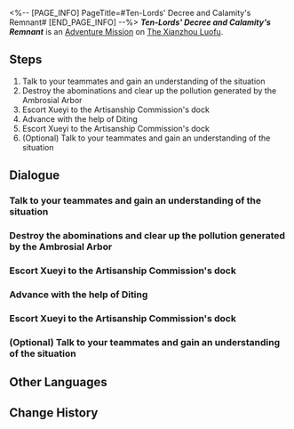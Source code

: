 <%-- [PAGE_INFO]
PageTitle=#Ten-Lords' Decree and Calamity's Remnant#
[END_PAGE_INFO] --%>
{{Stub|Dialogue.}}
{{Mission Infobox
|id            = 2020317
|title         = 
|image         = <!--Mission Ten-Lords' Decree and Calamity's Remnant.png-->
|type          = Adventure
|event_name    = 
|chapter       = 
|requirements  = 
|summary       = <!--official mission summary from Fate's Atlas-->
|characters    = Dan Heng; Diting; Luocha; Luocha and Dan Heng; Master Gongshu; Sushang; Trailblazer; Xueyi
|startLocation = [[The Xianzhou Luofu]] - [[<!--starting area-->]]
|world         = The Xianzhou Luofu
|area          = <!--starting area-->
|prev          = 
|next          = 
|rewards       = 
}}
'''''Ten-Lords' Decree and Calamity's Remnant''''' is an [[Adventure Mission]] on [[The Xianzhou Luofu]].

==Steps==
# Talk to your teammates and gain an understanding of the situation
# Destroy the abominations and clear up the pollution generated by the Ambrosial Arbor
# Escort Xueyi to the Artisanship Commission's dock
# Advance with the help of Diting
# Escort Xueyi to the Artisanship Commission's dock
# (Optional) Talk to your teammates and gain an understanding of the situation

<!--
==Gameplay Notes==

--><!--
==Trial Character==

-->
==Dialogue==
{{Stub Dialogue}}
===Talk to your teammates and gain an understanding of the situation===
{{Mission Description|type=adventure|location=<!--to be added-->|With starskiff navigation, an error of mere millidegrees can result in misnavigation by lightyears. Thanks to Sushang's guidance and protection, Luocha and you arrived at the plagued Artisanship Commission due to the rebirth of Ambrosial Arbor and saved the young judge, Xueyi.<br />Xueyi requested you to escort her away from the place. Talk to your friends and see what they plan to do.}}
{{Dialogue Start}}
:{{tx}}
{{Dialogue End}}

===Destroy the abominations and clear up the pollution generated by the Ambrosial Arbor===
{{Mission Description|type=adventure|location=<!--to be added-->|update|The Judge of the Ten-Lords Commission requested you to escort her to the Starskiff Jetty, with overgrown Ambrosial Arbor Vines and uncontrolled mara-struck individuals and abominations along the way... It is nearly impossible for the journey there to be smooth sailing.}}
{{Dialogue Start}}
:{{tx}}
{{Dialogue End}}

===Escort Xueyi to the Artisanship Commission's dock===
{{Dialogue Start}}
:{{tx}}
{{Dialogue End}}

===Advance with the help of Diting===
{{Dialogue Start}}
:{{tx}}
{{Dialogue End}}

===Escort Xueyi to the Artisanship Commission's dock===
{{Dialogue Start}}
:{{tx}}
{{Dialogue End}}

===(Optional) Talk to your teammates and gain an understanding of the situation===
{{Mission Description|type=adventure|location=<!--to be added-->|update|With starskiff navigation, an error of mere millidegrees can result in misnavigation by lightyears. Thanks to Sushang's guidance and protection, Luocha and you arrived at the plagued Artisanship Commission due to the rebirth of Ambrosial Arbor and saved the young judge, Xueyi.<br />Xueyi requested you to escort her away from the place. Talk to your friends and see what they plan to do.}}
{{Dialogue Start}}
:{{tx}}
{{Dialogue End}}

==Other Languages==
{{Other Languages
|en   = Ten-Lords' Decree and Calamity's Remnant
|zhs  = 十王敕命，劫余同行
|zht  = 十王敕命，劫餘同行
|ja   = 十王の勅命、災後の同行
|ko   = 시왕이 명령하자 재난이 따른다
|es   = El decreto de los Diez Líderes y la continuación de la calamidad
|fr   = Le décret des dix seigneurs et ce qu'il reste de la calamité
|ru   = Командование десяти владык, бедственное шествие
|th   = คำสั่งจาก Ten-Lords มาพร้อมกับภัยพิบัติ
|vi   = Sắc Lệnh Thập Vương, Đồng Hành Sau Tai Họa
|de   = Kommando der Zehn Fürsten, ein Marsch mit Unheil
|id   = Komando Ten-Lords, Beriringan dengan Bencana
|pt   = Decreto dos Dez Senhores e Remanescente da Calamidade
}}

==Change History==
{{Change History|1.0}}

